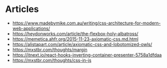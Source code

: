 
<Meta title="About/Articles" />

# Articles

- https://www.madebymike.com.au/writing/css-architecture-for-modern-web-applications/
- https://heydonworks.com/article/the-flexbox-holy-albatross/
- https://memetica.ahfr.org/2015-11-23-axiomatic-css.md.html
- https://alistapart.com/article/axiomatic-css-and-lobotomized-owls/
- https://mxstbr.com/thoughts/margin
- https://itnext.io/react-hooks-inverting-container-presenter-5758a1dfdaa
- https://mxstbr.com/thoughts/css-in-js
